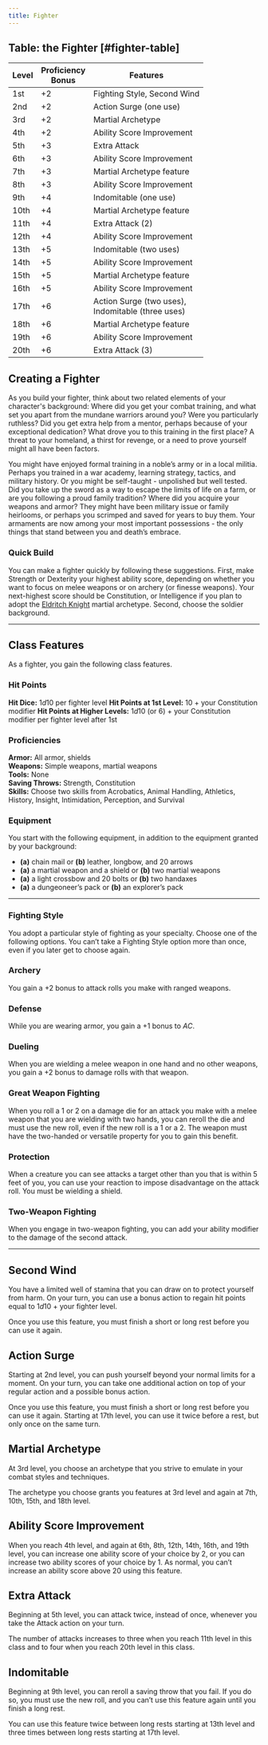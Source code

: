 ```yaml
---
title: Fighter
---
```


## Table: the Fighter [#fighter-table]

| Level | Proficiency <br /> Bonus | Features                                                 |
| ----- | ------------------------ | -------------------------------------------------------- |
| 1st   | +2                       | Fighting Style, Second Wind                              |
| 2nd   | +2                       | Action Surge (one use)                                   |
| 3rd   | +2                       | Martial Archetype                                        |
| 4th   | +2                       | Ability Score Improvement                                |
| 5th   | +3                       | Extra Attack                                             |
| 6th   | +3                       | Ability Score Improvement                                |
| 7th   | +3                       | Martial Archetype feature                                |
| 8th   | +3                       | Ability Score Improvement                                |
| 9th   | +4                       | Indomitable (one use)                                    |
| 10th  | +4                       | Martial Archetype feature                                |
| 11th  | +4                       | Extra Attack (2)                                         |
| 12th  | +4                       | Ability Score Improvement                                |
| 13th  | +5                       | Indomitable (two uses)                                   |
| 14th  | +5                       | Ability Score Improvement                                |
| 15th  | +5                       | Martial Archetype feature                                |
| 16th  | +5                       | Ability Score Improvement                                |
| 17th  | +6                       | Action Surge (two uses), <br /> Indomitable (three uses) |
| 18th  | +6                       | Martial Archetype feature                                |
| 19th  | +6                       | Ability Score Improvement                                |
| 20th  | +6                       | Extra Attack (3)                                         |

## Creating a Fighter

As you build your fighter, think about two related elements of your character's background: Where did you get your combat training, and what set you apart from the mundane warriors around you? Were you particularly ruthless? Did you get extra help from a mentor, perhaps because of your exceptional dedication? What drove you to this training in the first place? A threat to your homeland, a thirst for revenge, or a need to prove yourself might all have been factors.

You might have enjoyed formal training in a noble’s army or in a local militia. Perhaps you trained in a war academy, learning strategy, tactics, and military history. Or you might be self-taught - unpolished but well tested. Did you take up the sword as a way to escape the limits of life on a farm, or are you following a proud family tradition? Where did you acquire your weapons and armor? They might have been military issue or family heirlooms, or perhaps you scrimped and saved for years to buy them. Your armaments are now among your most important possessions - the only things that stand between you and death’s embrace.

### Quick Build

You can make a fighter quickly by following these suggestions. First, make Strength or Dexterity your highest ability score, depending on whether you want to focus on melee weapons or on archery (or finesse weapons). Your next-highest score should be Constitution, or Intelligence if you plan to adopt the [Eldritch Knight](_/kompendium/dnd5/classes/fighter/eldritch-knight) martial archetype. Second, choose the soldier background.

---

## Class Features

As a fighter, you gain the following class features.

### Hit Points

**Hit Dice:** $1d10$ per fighter level
**Hit Points at 1st Level:** 10 $+$ your Constitution modifier
**Hit Points at Higher Levels:** $1d10$ (or 6) $+$ your Constitution modifier per fighter level after 1st

### Proficiencies

**Armor:** All armor, shields  
**Weapons:** Simple weapons, martial weapons  
**Tools:** None  
**Saving Throws:** Strength, Constitution  
**Skills:** Choose two skills from Acrobatics, Animal Handling, Athletics, History, Insight, Intimidation, Perception, and Survival

### Equipment

You start with the following equipment, in addition to the equipment granted by your background:

- **(a)** chain mail or **(b)** leather, longbow, and 20 arrows
- **(a)** a martial weapon and a shield or **(b)** two martial weapons
- **(a)** a light crossbow and 20 bolts or **(b)** two handaxes
- **(a)** a dungeoneer’s pack or **(b)** an explorer’s pack

---

### Fighting Style

You adopt a particular style of fighting as your specialty. Choose one of the following options. You can’t take a Fighting Style option more than once, even if you later get to choose again.

### Archery

You gain a $+2$ bonus to attack rolls you make with ranged weapons.

### Defense

While you are wearing armor, you gain a $+1$ bonus to $AC$.

### Dueling

When you are wielding a melee weapon in one hand and no other weapons, you gain a $+2$ bonus to damage rolls with that weapon.

### Great Weapon Fighting

When you roll a 1 or 2 on a damage die for an attack you make with a melee weapon that you are wielding with two hands, you can reroll the die and must use the new roll, even if the new roll is a 1 or a 2. The weapon must have the two-handed or versatile property for you to gain this benefit.

### Protection

When a creature you can see attacks a target other than you that is within 5 feet of you, you can use your reaction to impose disadvantage on the attack roll. You must be wielding a shield.

### Two-Weapon Fighting

When you engage in two-weapon fighting, you can add your ability modifier to the damage of the second attack.

---

## Second Wind

You have a limited well of stamina that you can draw on to protect yourself from harm. On your turn, you can use a bonus action to regain hit points equal to $1d10$ $+$ your fighter level.

Once you use this feature, you must finish a short or long rest before you can use it again.

## Action Surge

Starting at 2nd level, you can push yourself beyond your normal limits for a moment. On your turn, you can take one additional action on top of your regular action and a possible bonus action.

Once you use this feature, you must finish a short or long rest before you can use it again. Starting at 17th level, you can use it twice before a rest, but only once on the same turn.

## Martial Archetype

At 3rd level, you choose an archetype that you strive to emulate in your combat styles and techniques.

<Cards>
  <Card
    title="Battle Master"
    href="/kompendium/dnd5/classes/fighter/battle-master"
    target="_blank"
  />
  <Card
    title="Eldritch Knight"
    href="/kompendium/dnd5/classes/fighter/eldritch-knight"
    target="_blank"
  />
  <Card
    title="Champion"
    href="/kompendium/dnd5/classes/fighter/champion"
    target="_blank"
  />
</Cards>

The archetype you choose grants you features at 3rd level and again at 7th, 10th, 15th, and 18th level.

## Ability Score Improvement

When you reach 4th level, and again at 6th, 8th, 12th, 14th, 16th, and 19th level, you can increase one ability score of your choice by 2, or you can increase two ability scores of your choice by 1. As normal, you can’t increase an ability score above 20 using this feature.

## Extra Attack

Beginning at 5th level, you can attack twice, instead of once, whenever you take the Attack action on your turn.

The number of attacks increases to three when you reach 11th level in this class and to four when you reach 20th level in this class.

## Indomitable

Beginning at 9th level, you can reroll a saving throw that you fail. If you do so, you must use the new roll, and you can’t use this feature again until you finish a long rest.

You can use this feature twice between long rests starting at 13th level and three times between long rests starting at 17th level.
